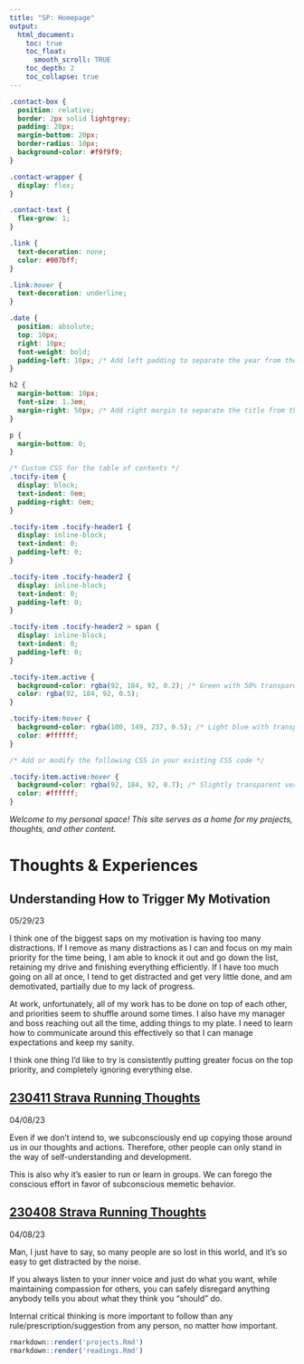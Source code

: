 ```yaml
---
title: "SP: Homepage"
output:
  html_document:
    toc: true
    toc_float:
      smooth_scroll: TRUE
    toc_depth: 2
    toc_collapse: true
---
```


<style>
.title{
  display: none;
}
</style>

```css
.contact-box {
  position: relative;
  border: 2px solid lightgrey;
  padding: 20px;
  margin-bottom: 20px;
  border-radius: 10px;
  background-color: #f9f9f9;
}

.contact-wrapper {
  display: flex;
}

.contact-text {
  flex-grow: 1;
}

.link {
  text-decoration: none;
  color: #007bff;
}

.link:hover {
  text-decoration: underline;
}

.date {
  position: absolute;
  top: 10px;
  right: 10px;
  font-weight: bold;
  padding-left: 10px; /* Add left padding to separate the year from the text */
}

h2 {
  margin-bottom: 10px;
  font-size: 1.3em;
  margin-right: 50px; /* Add right margin to separate the title from the year */
}

p {
  margin-bottom: 0;
}

/* Custom CSS for the table of contents */
.tocify-item {
  display: block;
  text-indent: 0em;
  padding-right: 0em;
}

.tocify-item .tocify-header1 {
  display: inline-block;
  text-indent: 0;
  padding-left: 0;
}

.tocify-item .tocify-header2 {
  display: inline-block;
  text-indent: 0;
  padding-left: 0;
}

.tocify-item .tocify-header2 > span {
  display: inline-block;
  text-indent: 0;
  padding-left: 0;
}

.tocify-item.active {
  background-color: rgba(92, 184, 92, 0.2); /* Green with 50% transparency */
  color: rgba(92, 184, 92, 0.5);
}

.tocify-item:hover {
  background-color: rgba(100, 149, 237, 0.5); /* Light blue with transparency */
  color: #ffffff;
}

/* Add or modify the following CSS in your existing CSS code */

.tocify-item.active:hover {
  background-color: rgba(92, 184, 92, 0.7); /* Slightly transparent version of the active color */
  color: #ffffff;
}

```

*Welcome to my personal space! This site serves as a home for my projects, thoughts, and other content.*

# **Thoughts & Experiences**

<div class="contact-wrapper contact-box">
<div class="contact-text">
<h2>Understanding How to Trigger My Motivation</h2>
<span class="date">05/29/23</span>
<p> 
I think one of the biggest saps on my motivation is having too many distractions. If I remove as many distractions as I can and focus on my main priority for the time being, I am able to knock it out and go down the list, retaining my drive and finishing everything efficiently. If I have too much going on all at once, I tend to get distracted and get very little done, and am demotivated, partially due to my lack of progress. 

At work, unfortunately, all of my work has to be done on top of each other, and priorities seem to shuffle around some times. I also have my manager and boss reaching out all the time, adding things to my plate. I need to learn how to communicate around this effectively so that I can manage expectations and keep my sanity. 

I think one thing I'd like to try is consistently putting greater focus on the top priority, and completely ignoring everything else.
</p>
</div>
</div>

<div class="contact-wrapper contact-box">
<div class="contact-text">
<h2><a href="https://www.strava.com/activities/8857158962" class="link">230411 Strava Running Thoughts</a></h2>
<span class="date">04/08/23</span>
<p>
Even if we don't intend to, we subconsciously end up copying those around us in
our thoughts and actions. Therefore, other people can only stand in the way of
self-understanding and development.

This is also why it's easier to run or learn in groups. We can forego the 
conscious effort in favor of subconscious memetic behavior.
</p>
</div>
</div>

<div class="contact-wrapper contact-box">
<div class="contact-text">
<h2><a href="https://www.strava.com/activities/8857158962" class="link">230408 Strava Running Thoughts</a></h2>
<span class="date">04/08/23</span>
<p> 
Man, I just have to say, so many people are so lost in this world, and it's so
easy to get distracted by the noise.

If you always listen to your inner voice and just do what you want, while
maintaining compassion for others, you can safely disregard anything anybody
tells you about what they think you "should" do.

Internal critical thinking is more important to follow than any
rule/prescription/suggestion from any person, no matter how important.
</p>
</div>
</div>

```r

rmarkdown::render('projects.Rmd')
rmarkdown::render('readings.Rmd')


```













